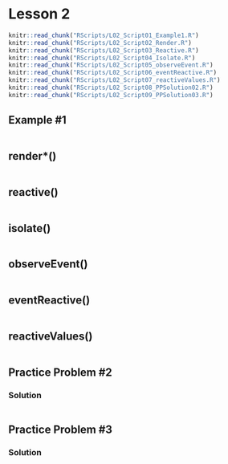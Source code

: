 # Lesson 2

```r
knitr::read_chunk("RScripts/L02_Script01_Example1.R")
knitr::read_chunk("RScripts/L02_Script02_Render.R")
knitr::read_chunk("RScripts/L02_Script03_Reactive.R")
knitr::read_chunk("RScripts/L02_Script04_Isolate.R")
knitr::read_chunk("RScripts/L02_Script05_observeEvent.R")
knitr::read_chunk("RScripts/L02_Script06_eventReactive.R")
knitr::read_chunk("RScripts/L02_Script07_reactiveValues.R")
knitr::read_chunk("RScripts/L02_Script08_PPSolution02.R")
knitr::read_chunk("RScripts/L02_Script09_PPSolution03.R")
```

## Example #1
```r

```


## render*()
```r

```

## reactive()
```r

```

## isolate()
```r

```

## observeEvent()
```r

```

## eventReactive()
```r

```

## reactiveValues()
```r

```

## Practice Problem #2 
### Solution
```r

```

## Practice Problem #3
### Solution
```r

```